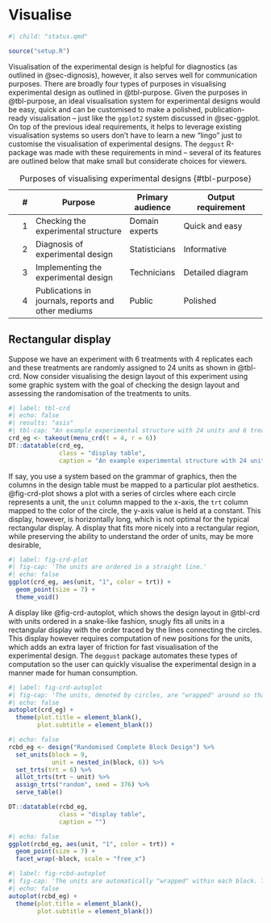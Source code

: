 # Visualise {#sec-deggust}

```r
#| child: "status.qmd"
```

```r
source("setup.R")
```

Visualisation of the experimental design is helpful for diagnostics (as outlined in @sec-dignosis), however, it also serves well for communication purposes. There are broadly four types of purposes in visualising experimental design as outlined in @tbl-purpose. Given the purposes in @tbl-purpose, an ideal visualisation system for experimental designs would be easy, quick and can be customised to make a polished, publication-ready visualisation -- just like the `ggplot2` system discussed in @sec-ggplot. On top of the previous ideal requirements, it helps to leverage existing visualisation systems so users don't have to learn a new "lingo" just to customise the visualisation of experimental designs. The `deggust` R-package was made with these requirements in mind -- several of its features are outlined below that make small but considerate choices for viewers.


\# | Purpose | Primary audience | Output requirement
-: | -------- | --- | -------
1 | Checking the experimental structure | Domain experts | Quick and easy 
2 | Diagnosis of experimental design | Statisticians | Informative
3 | Implementing the experimental design | Technicians | Detailed diagram
4 | Publications in journals, reports and other mediums | Public | Polished 

: Purposes of visualising experimental designs {#tbl-purpose}



## Rectangular display 

Suppose we have an experiment with 6 treatments with 4 replicates each and these treatments are randomly assigned to 24 units as shown in @tbl-crd. Now consider visualising the design layout of this experiment using some graphic system with the goal of checking the design layout and assessing the randomisation of the treatments to units. 

```r
#| label: tbl-crd
#| echo: false
#| results: "asis"
#| tbl-cap: "An example experimental structure with 24 units and 6 treatments with 4 replicates each. The treatments are completely randomised to units."
crd_eg <- takeout(menu_crd(t = 4, r = 6))
DT::datatable(crd_eg, 
              class = "display table",
              caption = "An example experimental structure with 24 units and 6 treatments with 4 replicates each. The treatments are completely randomised to units.")

```

If say, you use a system based on the grammar of graphics, then the columns in the design table must be mapped to a particular plot aesthetics. @fig-crd-plot shows a plot with a series of circles where each circle represents a unit, the `unit` column mapped to the x-axis, the `trt` column mapped to the color of the circle, the y-axis value is held at a constant. This display, however, is horizontally long, which is not optimal for the typical rectangular display. A display that fits more nicely into a rectangular region, while preserving the ability to understand the order of units, may be more desirable,

```r
#| label: fig-crd-plot
#| fig-cap: 'The units are ordered in a straight line.'
#| echo: false
ggplot(crd_eg, aes(unit, "1", color = trt)) +
  geom_point(size = 7) +
  theme_void()
```

A display like @fig-crd-autoplot, which shows the design layout in @tbl-crd with units ordered in a snake-like fashion, snugly fits all units in a rectangular display with the order traced by the lines connecting the circles. This display however requires computation of new positions for the units, which adds an extra layer of friction for fast visualisation of the experimental design. The `deggust` package automates these types of computation so the user can quickly visualise the experimental design in a manner made for human consumption.


```r
#| label: fig-crd-autoplot
#| fig-cap: 'The units, denoted by circles, are "wrapped" around so that it fits nicely into a rectangle screen. The line behind the circles show the order of the units.'
#| echo: false
autoplot(crd_eg) +
  theme(plot.title = element_blank(),
        plot.subtitle = element_blank())
```



```r
#| echo: false
rcbd_eg <- design("Randomised Complete Block Design") %>%
  set_units(block = 9,
            unit = nested_in(block, 6)) %>%
  set_trts(trt = 6) %>%
  allot_trts(trt ~ unit) %>%
  assign_trts("random", seed = 376) %>%
  serve_table()

DT::datatable(rcbd_eg, 
              class = "display table",
              caption = "")
```

```r
#| echo: false
ggplot(rcbd_eg, aes(unit, "1", color = trt)) +
  geom_point(size = 7) +
  facet_wrap(~block, scale = "free_x")
```



```r
#| label: fig-rcbd-autoplot
#| fig-cap: 'The units are automatically "wrapped" within each block. The blocks are used to facet the units.'
#| echo: false
autoplot(rcbd_eg) +
  theme(plot.title = element_blank(),
        plot.subtitle = element_blank())
```

